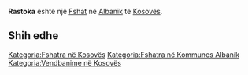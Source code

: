 {{Fshat në Kosovës
 | Emri                = Rastoka
| srp_N_name = Rastoka
| srp_N_FULL_NAME_RO = Rastoka
| srp_N_FULL_NAME_ND_RO = Rastoka
| srp_N_SORT_NAME_RG = RASTOKA
| srp_N_FULL_NAME_RG = Rastoka
| srp_N_FULL_NAME_ND_RG = Rastoka

 | Emri (Rasa dhanore) = 
 | Figura              = 
 | Shteti              = Kosovo
 | Komuna              = Albanik
 | Kodi postar         = 
 | Sipërfaqja          = 

 | Popullsia           = 

 | Regj. i popullsisë  = 
 | Dend. e popullsisë  = 
 | Faqja zyrtare       = 
 <!--- Koordinatat ----> 
 | Gjerësia            = 42.556944
 | Gjatësia            = 20.560556
 | Lartësia            = 
}}
'''Rastoka''' është një [[Fshat]] në [[Albanik]] të [[Kosovës]].

<!-- == Gjeografia == -->
<!-- == Historia == -->
<!-- == Demografia == -->
== Shih edhe ==
{{Komuna Albanik}}
{{Kosovo-Administrata-Cung}}

[[Kategoria:Fshatra në Kosovës]]
[[Kategoria:Fshatra në Kommunes Albanik]]
[[Kategoria:Vendbanime në Kosovës]]